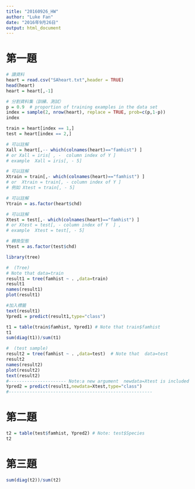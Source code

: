 ```yaml
---
title: "20160926_HW"
author: "Luke Fan"
date: "2016年9月26日"
output: html_document
---
```

# 第一題
```r
# 讀資料
heart = read.csv("SAheart.txt",header = TRUE)
head(heart)
heart = heart[,-1]

# 分割資料集（訓練、測試）
p = 0.9  # proportion of training examples in the data set
index = sample(2, nrow(heart), replace = TRUE, prob=c(p,1-p))
index

train = heart[index == 1,]
test = heart[index == 2,]

# 可以註解
Xall = heart[,-- which(colnames(heart)=="famhist") ]
# or Xall = iris[ , -  column index of Y ]
# example  Xall = iris[, - 5]

# 可以註解
Xtrain = train[,- which(colnames(heart)=="famhist") ]
# or  Xtrain = train[, - column index of Y ]
# 例如 Xtest = train[, - 5]

# 可以註解
Ytrain = as.factor(heart$chd)

# 可以註解
Xtest = test[,- which(colnames(heart)=="famhist") ]
# or Xtest = test[, - column index of Y  ] , 
# example  Xtest = test[, - 5]

# 轉換型態
Ytest = as.factor(test$chd)

library(tree)

#  (Tree)
# Note that data=train
result1 = tree(famhist ~ . ,data=train)  
result1
names(result1)
plot(result1)

#加入標籤
text(result1)
Ypred1 = predict(result1,type="class")

t1 = table(train$famhist, Ypred1) # Note that train$famhist
t1
sum(diag(t1))/sum(t1)

#  (test sample)
result2 = tree(famhist ~ . ,data=test)  # Note that  data=test
result2
names(result2)
plot(result2)
text(result2)
#---------------------- Note:a new argument  newdata=Xtest is included
Ypred2 = predict(result1,newdata=Xtest,type="class")
#-------------------------------------------------------
```

# 第二題
```r
t2 = table(test$famhist, Ypred2) # Note: test$Species
t2
```

# 第三題
```r
sum(diag(t2))/sum(t2)
```

